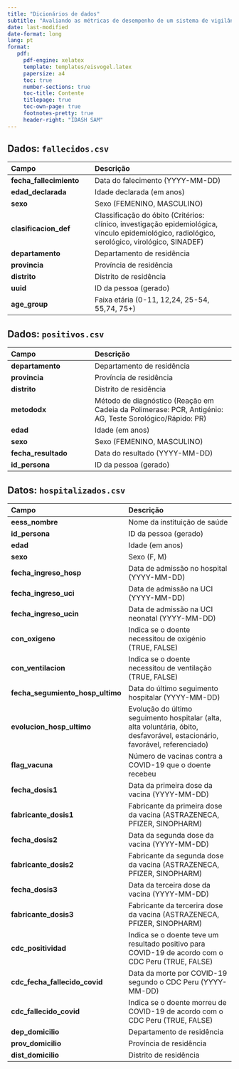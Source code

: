 ```yaml
---
title: "Dicionários de dados"
subtitle: "Avaliando as métricas de desempenho de um sistema de vigilância"
date: last-modified
date-format: long
lang: pt
format:
   pdf:
     pdf-engine: xelatex
     template: templates/eisvogel.latex
     papersize: a4
     toc: true
     number-sections: true
     toc-title: Contente
     titlepage: true
     toc-own-page: true
     footnotes-pretty: true
     header-right: "IDASH SAM"
---
```


## Dados: `fallecidos.csv`

| Campo | Descrição |
|:----- |:--------- |
| **fecha_fallecimiento** | Data do falecimento (YYYY-MM-DD) |
| **edad_declarada** | Idade declarada (em anos) |
| **sexo** | Sexo (FEMENINO, MASCULINO) |
| **clasificacion_def** | Classificação do óbito (Critérios: clínico, investigação epidemiológica, vínculo epidemiológico, radiológico, serológico, virológico, SINADEF) |
| **departamento** | Departamento de residência |
| **provincia** | Província de residência |
| **distrito** | Distrito de residência |
| **uuid** | ID da pessoa (gerado) |
| **age_group** | Faixa etária (0-11, 12,24, 25-54, 55,74, 75+) |


\newpage

## Dados: `positivos.csv`

| Campo | Descrição |
|:----- |:--------- |
| **departamento** | Departamento de residência |
| **provincia** | Província de residência |
| **distrito** | Distrito de residência |
| **metododx** | Método de diagnóstico (Reação em Cadeia da Polimerase: PCR, Antigénio: AG, Teste Sorológico/Rápido: PR) |
| **edad** | Idade (em anos) |
| **sexo** | Sexo (FEMENINO, MASCULINO) |
| **fecha_resultado** | Data do resultado (YYYY-MM-DD) |
| **id_persona** | ID da pessoa (gerado) |

\newpage

## Datos: `hospitalizados.csv`

| Campo | Descrição |
|:----- |:--------- |
| **eess_nombre** | Nome da instituição de saúde |
| **id_persona** | ID da pessoa (gerado) |
| **edad** | Idade (em anos) |
| **sexo** | Sexo (F, M) |
| **fecha_ingreso_hosp** | Data de admissão no hospital (YYYY-MM-DD) |
| **fecha_ingreso_uci** | Data de admissão na UCI (YYYY-MM-DD) |
| **fecha_ingreso_ucin** | Data de admissão na UCI neonatal (YYYY-MM-DD) |
| **con_oxigeno** | Indica se o doente necessitou de oxigénio (TRUE, FALSE) |
| **con_ventilacion** | Indica se o doente necessitou de ventilação (TRUE, FALSE) |
| **fecha_segumiento_hosp_ultimo** | Data do último seguimento hospitalar (YYYY-MM-DD) |
| **evolucion_hosp_ultimo** | Evolução do último seguimento hospitalar (alta, alta voluntária, óbito, desfavorável, estacionário, favorável, referenciado) |
| **flag_vacuna** | Número de vacinas contra a COVID-19 que o doente recebeu |
| **fecha_dosis1** | Data da primeira dose da vacina (YYYY-MM-DD) |
| **fabricante_dosis1** | Fabricante da primeira dose da vacina (ASTRAZENECA, PFIZER, SINOPHARM) |
| **fecha_dosis2** | Data da segunda dose da vacina (YYYY-MM-DD) |
| **fabricante_dosis2** | Fabricante da segunda dose da vacina (ASTRAZENECA, PFIZER, SINOPHARM) |
| **fecha_dosis3** | Data da terceira dose da vacina (YYYY-MM-DD) |
| **fabricante_dosis3** | Fabricante da tercerira dose da vacina (ASTRAZENECA, PFIZER, SINOPHARM) |
| **cdc_positividad** | Indica se o doente teve um resultado positivo para COVID-19 de acordo com o CDC Peru (TRUE, FALSE) |
| **cdc_fecha_fallecido_covid** | Data da morte por COVID-19 segundo o CDC Peru (YYYY-MM-DD) |
| **cdc_fallecido_covid** | Indica se o doente morreu de COVID-19 de acordo com o CDC Peru (TRUE, FALSE) |
| **dep_domicilio** | Departamento de residência |
| **prov_domicilio** | Província de residência |
| **dist_domicilio** | Distrito de residência |

